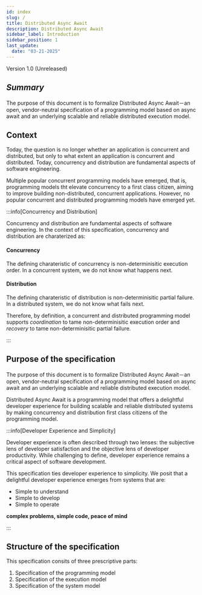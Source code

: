 ```yaml
---
id: index
slug: /
title: Distributed Async Await
description: Distributed Async Await
sidebar_label: Introduction
sidebar_position: 1
last_update:
  date: "03-21-2025"
---
```



<DAACallOut>Version 1.0 (Unreleased)</DAACallOut>

## _Summary_

The purpose of this document is to formalize Distributed Async Await－an open, vendor-neutral specification of a programming model based on async await and an underlying scalable and reliable distributed execution model.

## Context

Today, the question is no longer whether an application is concurrent and distributed, but only to what extent an application is concurrent and distributed. Today, concurrency and distribution are fundamental aspects of software engineering.

Multiple popular concurrent programming models have emerged, that is, programming models tht elevate concurrency to a first class citizen, aiming to improve building non-distributed, concurrent applications. However, no popular concurrent and distributed programming models have emerged yet.

:::info[Concurrency and Distribution]

Concurrency and distribution are fundamental aspects of software engineering. In the context of this specification, concurrency and distribution are charaterized as:

#### Concurrency

The defining charateristic of concurrency is non-determinisitic execution order. In a concurrent system, we do not know what happens next.

#### Distribution

The defining charateristic of distribution is non-determinisitic partial failure. In a distributed system, we do not know what fails next.

Therefore, by definition, a concurrent and distributed programming model supports _coordination_ to tame non-determinisitic execution order and _recovery_ to tame non-determinisitic partial failure.

:::

## Purpose of the specification

The purpose of this document is to formalize Distributed Async Await－an open, vendor-neutral specification of a programming model based on async await and an underlying scalable and reliable distributed execution model.

Distributed Async Await is a programming model that offers a delightful developer experience for building scalable and reliable distributed systems by making concurrency and distribution first class citizens of the programming model.

:::info[Developer Experience and Simplicity]

Developer experience is often described through two lenses: the subjective lens of developer satisfaction and the objective lens of developer productivity. While challenging to define, developer experience remains a critical aspect of software development.

This specification ties developer experience to simplicity. We posit that a delightful developer experience emerges from systems that are:

- Simple to understand
- Simple to develop
- Simple to operate

**complex problems, simple code, peace of mind**

:::

## Structure of the specification

This specification consits of three prescriptive parts:

1. Specification of the programming model
2. Specification of the execution model
3. Specification of the system model

